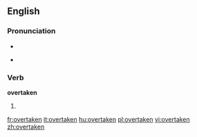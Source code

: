 ==English==

===Pronunciation===
* {{IPA|/ˈovəɻteɪkən/}}
* {{audio|En-us-overtaken.ogg|Audio (US)}}
*: {{rhymes|eɪkən}}

===Verb===
'''overtaken'''

# {{past participle of| to [[overtake]]}}

[[fr:overtaken]]
[[it:overtaken]]
[[hu:overtaken]]
[[pl:overtaken]]
[[vi:overtaken]]
[[zh:overtaken]]